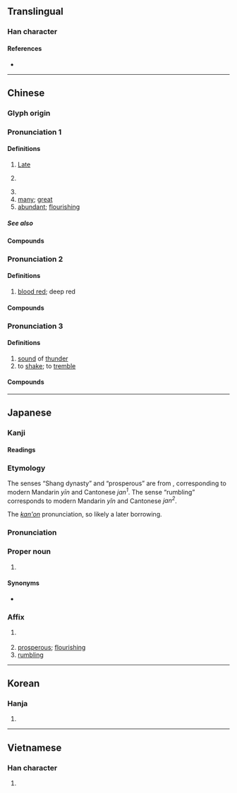 {{also|慇}}
{{character info}}
==Translingual==

===Han character===
{{Han char|rn=79|rad=殳|as=06|sn=10|four=27247|canj=HSHNE|ids=⿰㐆殳}}

====References====
* {{Han ref|kx=0585.020|dkj=16627|dj=0977.190|hdz=32156.040|uh=6BB7|ud=27575|bh=AEEF|bd=44783}}

----

==Chinese==
{{zh-forms}}

===Glyph origin===
{{Han etym}}

===Pronunciation 1===
{{zh-pron
|m=yīn
|c=jan1
|mn=qz,xm:un/tw,zz:in
|mn_note=irn - Quanzhou
|mn-t=hng1/heng1
|mn-t_note=hng1 - Chaozhou; heng1 - Shantou
|w=1in
|mc=1
|oc=2+3+4,2
|ma=
|cat=n,pn,a
}}

====Definitions====
{{zh-hanzi}}

# {{zh-div|朝}} [[late|Late]] {{w|Shang Dynasty}}
# {{lb|zh|by extension}} {{zh-div|朝}} {{zh-alt-name|商|{{w|Shang Dynasty}}}}
# {{surname|zh}}
# [[many]]; [[great]]
# [[abundant]]; [[flourishing]]

=====See also=====
{{zh-Chinese dynasties}}

====Compounds====
{{zh-der|fold=1|加二殷勤|家徒甚殷|殷軫|殷契|殷商|殷憂|殷墟|殷富|殷望|殷同|殷殷屯屯|殷憂啟聖|殷見|殷阜|獻殷勤|桓殷危語|殷師牛鬥|殷殷|殷實|殷鑑不遠|殷民阜財|殷浩書空|殷武|殷文存|殷勤|殷鑑|殷民阜利|殷湯|殷盛|殷切|民殷國富|殷墟書契|殷殷田田|殷墟卜辭|殷盼|殷渥|殷鑒|殷轔|殷盤|民殷財阜|殷頑|殷鑒不遠|殷鋼|殷薦|殷殷勤勤|殷正|殷有三仁|殷店|殷畈}}

===Pronunciation 2===
{{zh-pron
|m=yān
|c=jin1,aan1
|w=1e
|mc=2
|oc=1,1
|ma=
|cat=a
}}

====Definitions====
{{zh-hanzi}}

# [[blood red]]; deep red

====Compounds====
{{zh-der|fold=1|殷紅|殷然}}

===Pronunciation 3===
{{zh-pron
|m=yǐn
|c=jan2
|w=2in
|ma=
|cat=a,v
}}

====Definitions====
{{zh-hanzi}}

# [[sound]] of [[thunder]]
# to [[shake]]; to [[tremble]]

====Compounds====
{{zh-der|fold=1|殷天動地|殷天震地|殷其靁}}

{{attention|zh|also simplified form of 慇}}

----

==Japanese==

===Kanji===
{{ja-kanji|grade=|rs=殳06}}

====Readings====
{{ja-readings
|on=いん, あん
|kun=さか-ん
|nanori=たか, ただ
}}

===Etymology===
{{ja-kanjitab|いん|yomi=kanon}}
The senses “Shang dynasty” and “prosperous” are from {{der|ja|ltc|sort=いん|-}} {{ltc-l|殷|id=1}}, corresponding to modern Mandarin ''yīn'' and Cantonese ''jan<sup>1</sup>''. The sense “rumbling” corresponds to modern Mandarin ''yǐn'' and Cantonese ''jan<sup>2</sup>''.

The ''[[漢音#Japanese|kan'on]]'' pronunciation, so likely a later borrowing.

===Pronunciation===
{{ja-pron|いん|y=kanon}}

===Proper noun===
{{ja-pos|proper|いん}}

# {{lb|ja|historical}} {{w|Shang dynasty}}

====Synonyms====
* {{ja-r|商|しょう}}

===Affix===
{{ja-pos|affix|いん}}

# {{lb|ja|historical}} {{w|Shang dynasty}}
# [[prosperous]]; [[flourishing]]
# [[rumbling]]

----

==Korean==

===Hanja===
{{ko-hanja|은, 안}}
# {{hanja form of|은, 안|[[great]], [[many]], [[magnificent]], [[flourishing]]|eumhun=|rv=eun, an|mr=ŭn, an|y=un, an}}

----

==Vietnamese==

===Han character===
{{vi-hantu|[[ân]]|rs=殳06}}

# {{rfdef|vi|sort=殳06}}